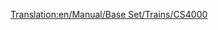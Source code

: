 [[Translation:en/Manual/Base Set/Trains/CS4000]]
{{es/Manual/Base Set/Trains/Trenes|Imagen=
|Nombre=CS4000
|Precio=  € ( £)
|Velocidad= km/h ( mph)
|Peso= t
|Potencia=CV ( kW)
|Coste-anual= € ( £)
|Diseño=
|Duración=
|Capacidad=
|Descripción=
|Vida-real=
}}